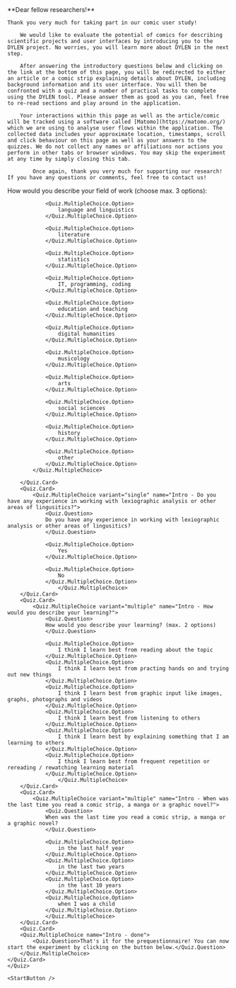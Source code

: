 <main>
	**Dear fellow researchers!**

    Thank you very much for taking part in our comic user study!

    	We would like to evaluate the potential of comics for describing scientific projects and user interfaces by introducing you to the DYLEN project. No worries, you will learn more about DYLEN in the next step.

    	After answering the introductory questions below and clicking on the link at the bottom of this page, you will be redirected to either an article or a comic strip explaining details about DYLEN, including background information and its user interface. You will then be confronted with a quiz and a number of practical tasks to complete using the DYLEN tool. Please answer them as good as you can, feel free to re-read sections and play around in the application.

    	Your interactions within this page as well as the article/comic will be tracked using a software called [Matomo](https://matomo.org/) which we are using to analyse user flows within the application. The collected data includes your approximate location, timestamps, scroll and click behaviour on this page as well as your answers to the quizzes. We do not collect any names or affiliations nor actions you perform in other tabs or browser windows. You may skip the experiment at any time by simply closing this tab.

    		Once again, thank you very much for supporting our research! If you have any questions or comments, feel free to contact us!

  <Quiz>
		<Quiz.Card>
			<Quiz.MultipleChoice variant="multiple" name="Intro - How would you describe your field of work">
				<Quiz.Question>
				How would you describe your field of work (choose max. 3 options):
				</Quiz.Question>

    			<Quiz.MultipleChoice.Option>
    				language and linguistics
    			</Quiz.MultipleChoice.Option>

    			<Quiz.MultipleChoice.Option>
    				literature
    			</Quiz.MultipleChoice.Option>

    			<Quiz.MultipleChoice.Option>
    				statistics
    			</Quiz.MultipleChoice.Option>

    			<Quiz.MultipleChoice.Option>
    				IT, programming, coding
    			</Quiz.MultipleChoice.Option>

    			<Quiz.MultipleChoice.Option>
    				education and teaching
    			</Quiz.MultipleChoice.Option>

    			<Quiz.MultipleChoice.Option>
    				digital humanities
    			</Quiz.MultipleChoice.Option>

    			<Quiz.MultipleChoice.Option>
    				musicology
    			</Quiz.MultipleChoice.Option>

    			<Quiz.MultipleChoice.Option>
    				arts
    			</Quiz.MultipleChoice.Option>

    			<Quiz.MultipleChoice.Option>
    				social sciences
    			</Quiz.MultipleChoice.Option>

    			<Quiz.MultipleChoice.Option>
    				history
    			</Quiz.MultipleChoice.Option>

    			<Quiz.MultipleChoice.Option>
    				other
    			</Quiz.MultipleChoice.Option>
    		</Quiz.MultipleChoice>

    	</Quiz.Card>
    	<Quiz.Card>
    		<Quiz.MultipleChoice variant="single" name="Intro - Do you have any experience in working with lexiographic analysis or other areas of lingusitics?">
    			<Quiz.Question>
    			Do you have any experience in working with lexiographic analysis or other areas of lingusitics?
    			</Quiz.Question>

    			<Quiz.MultipleChoice.Option>
    				Yes
    			</Quiz.MultipleChoice.Option>

    			<Quiz.MultipleChoice.Option>
    				No
    			</Quiz.MultipleChoice.Option>
    				</Quiz.MultipleChoice>
    	</Quiz.Card>
    	<Quiz.Card>
    		<Quiz.MultipleChoice variant="multiple" name="Intro - How would you describe your learning?">
    			<Quiz.Question>
    			How would you describe your learning? (max. 2 options)
    			</Quiz.Question>

    			<Quiz.MultipleChoice.Option>
    				I think I learn best from reading about the topic
    			</Quiz.MultipleChoice.Option>
    			<Quiz.MultipleChoice.Option>
    				I think I learn best from practing hands on and trying out new things
    			</Quiz.MultipleChoice.Option>
    			<Quiz.MultipleChoice.Option>
    				I think I learn best from graphic input like images, graphs, photographs and videos
    			</Quiz.MultipleChoice.Option>
    			<Quiz.MultipleChoice.Option>
    				I think I learn best from listening to others
    			</Quiz.MultipleChoice.Option>
    			<Quiz.MultipleChoice.Option>
    				I think I learn best by explaining something that I am learning to others
    			</Quiz.MultipleChoice.Option>
    			<Quiz.MultipleChoice.Option>
    				I think I learn best from frequent repetition or rereading / rewatching learning material
    			</Quiz.MultipleChoice.Option>
    				</Quiz.MultipleChoice>
    	</Quiz.Card>
    	<Quiz.Card>
    		<Quiz.MultipleChoice variant="multiple" name="Intro - When was the last time you read a comic strip, a manga or a graphic novel?">
    			<Quiz.Question>
    			When was the last time you read a comic strip, a manga or a graphic novel?
    			</Quiz.Question>

    			<Quiz.MultipleChoice.Option>
    				in the last half year
    			</Quiz.MultipleChoice.Option>
    			<Quiz.MultipleChoice.Option>
    				in the last two years
    			</Quiz.MultipleChoice.Option>
    			<Quiz.MultipleChoice.Option>
    				in the last 10 years
    			</Quiz.MultipleChoice.Option>
    			<Quiz.MultipleChoice.Option>
    				when I was a child
    			</Quiz.MultipleChoice.Option>
    			</Quiz.MultipleChoice>
    	</Quiz.Card>
    	<Quiz.Card>
    	<Quiz.MultipleChoice name="Intro - done">
    		<Quiz.Question>That's it for the prequestionnaire! You can now start the experiment by clicking on the button below.</Quiz.Question>
    	</Quiz.MultipleChoice>
    </Quiz.Card>
    </Quiz>

    <StartButton />

</main>
